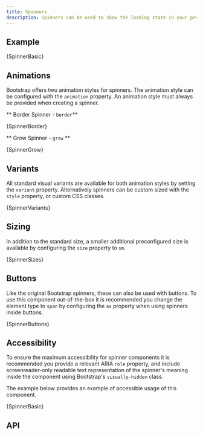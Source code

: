 ```yaml
---
title: Spinners
description: Spinners can be used to show the loading state in your projects.
---
```



## Example

<CodeBlock language="jsx" live>
  {SpinnerBasic}
</CodeBlock>

## Animations

Bootstrap offers two animation styles for spinners. The animation style
can be configured with the `animation` property. An animation style
must always be provided when creating a spinner.

** Border Spinner - `border`**

<CodeBlock language="jsx" live>
  {SpinnerBorder}
</CodeBlock>

** Grow Spinner - `grow` **

<CodeBlock language="jsx" live>
  {SpinnerGrow}
</CodeBlock>

## Variants

All standard visual variants are available for both animation styles by
setting the `variant` property. Alternatively spinners can be custom
sized with the `style` property, or custom CSS classes.

<CodeBlock language="jsx" live>
  {SpinnerVariants}
</CodeBlock>

## Sizing

In addition to the standard size, a smaller additional preconfigured
size is available by configuring the `size` property to `sm`.

<CodeBlock language="jsx" live>
  {SpinnerSizes}
</CodeBlock>

## Buttons

Like the original Bootstrap spinners, these can also be used with
buttons. To use this component out-of-the-box it is recommended you
change the element type to `span` by configuring the `as` property when
using spinners inside buttons.

<CodeBlock language="jsx" live>
  {SpinnerButtons}
</CodeBlock>

## Accessibility

To ensure the maximum accessibility for spinner components it is
recommended you provide a relevant ARIA `role` property,
and include screenreader-only readable text representation of the
spinner's meaning inside the component using Bootstrap's `visually-hidden`
class.

The example below provides an example of accessible usage of this
component.

<CodeBlock language="jsx" live>
  {SpinnerBasic}
</CodeBlock>

## API
